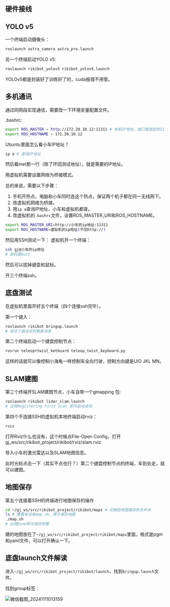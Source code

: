 
<WordCount>

## 硬件接线

## YOLO v5

一个终端启动摄像头：
```bash
roslaunch astra_camera astra_pro.launch
```
另一个终端启动YOLO v5:
```bash
roslaunch rikibot_yolov5 rikibot_yolov5.launch
```
YOLOv5都是封装好了训练好了的，cuda报错不用管。

## 多机通讯

通过同网段实现通信，需要改一下环境变量配置文件。

.bashrc:
```bash
export ROS_MASTER = http://172.20.10.12:11311 # 本机IP地址，端口是固定的11311，具体根据网络ip改
export ROS_HOSTNAME = 172.20.10.12 
``` 

Ubuntu里面怎么看小车IP地址？
```bash
ip a # 查询IP地址
```
然后看inet那一行（除了环回测试地址），就是需要的IP地址。

用虚拟机需要设置网络为桥接模式。

总的来说，需要以下步骤：

1. 手机开热点，电脑和小车同时连这个热点，保证两个机子都在同一无线网下。
2. 改虚拟机网络为桥接。
3. 用``ip a``查询IP地址，小车和虚拟机都查。
4. 改虚拟机的``.bashrc``文件，设置ROS_MASTER_URI和ROS_HOSTNAME。
```bash
export ROS_MASTER_URI=http://小车的ip地址:11311
export ROS_HOSTNAME=虚拟机的ip地址(不加http://)
```
然后用SSH测试一下：
虚拟机开一个终端：
```bash
ssh gj@小车的ip地址
# 密码是buct
```
然后可以拔掉键盘和鼠标。

开三个终端ssh。

## 底盘测试

在虚拟机里面开好五个终端（四个连接ssh完毕）。

第一个键入：
```bash
roslaunch rikibot bringup.launch
# 成功了就会实时更新消息
```
第二个终端启动一个键盘控制节点：
```bash
rosrun teleop+twist_ketboard teleop_twist_keyboard.py
```
这样的话就可以像控制小海龟一样控制车全向行驶，控制方向键是UIO JKL MN。

## SLAM建图

第三个终端开SLAM建图节点，小车自带一个gmapping 包:
 ```bash
roslaunch rikibot lidar_slam.launch
# 出现Registering First Scan 即为启动成功
```

第四个不连接SSH的虚拟机本地终端启动rviz：
```bash
rviz
```
打开Rviz什么也没有，这个时候点File-Open Config，打开gj_ws/src/rikibot_project/rikibot/rviz/slam.rviz

导入小车的激光雷达以及SLAM地图信息。

此时光标点击一下（其实不点也行？）第二个键盘控制节点的终端，车到处走，就可以建图。

## 地图保存

第五个连接着SSH的终端进行地图保存的操作
```bash
cd ~/gj_ws/src/rikibot_project/rikibot/maps # 切换到地图保存的文件夹
ls # 看看有没有map.sh，用于保存地图
./map.sh
# 出现Done即为保存完整
```

建的地图放在了``~/gj_ws/src/rikibot_project/rikibot/maps``里面，格式是pgm和yaml文件，可以打开确认一下。

## 底盘launch文件解读

进入``~/gj_ws/src/rikibot_project/rikibot/launch``，找到``bringup.launch``文件。

找到group标签：

![微信截图_20241111013159](https://github.com/user-attachments/assets/bb58faab-8068-4d12-a9dd-7ad695b59fb9)




</WordCount>